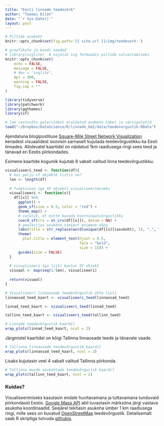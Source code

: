 ```yaml
---
title: "Eesti linnade teedevõrk"
author: "Toomas Eilat"
date: "`r Sys.Date()`"
layout: post
---
```


```r
# Piltide asukoht
knitr::opts_chunk$set(fig.path='{{ site.url }}/img/teedevork-')
```

```r
# graafikute ja koodi seaded
# library(svglite)  # vajalik svg formaadis piltide salvestamiseks
knitr::opts_chunk$set(
    echo = FALSE, 
    message = FALSE,
    # dev = "svglite",
    dpi = 300,
    warning = FALSE,
    fig.cap = ""
)
```

```r
library(tidyverse)
library(patchwork)
library(ggthemes)
library(sf)

# lae vastuvõtu galeriidest eraldatud andmete tabel ja värvipaletid
load("~/Dropbox/DataScience/R/linnade_km2/data/teedevorgustik.RData")
```

Ajendatuna blogipostituse [Square-Mile Street Network Visualization](http://geoffboeing.com/2017/01/square-mile-street-network-visualization/) kenadest visuaalidest soovisin sarnaselt kujutada teedevõrgustikku ka Eesti linnades. Allolevatel kaartidel on näidatud 1km raadiusega ringi sees teed ja tänavad eri Eestis piirkondades. 

Esimene kaartide kogumik kujutab 8 vabalt valitud linna teedevõrgustikku.

```r
visualiseeri_teed <- function(df){
  # kui palju sf objekte listis on?
  len <- length(df)
  
  # funktsioon iga SF objekti visualiseerimiseks
  visualiseeri <- function(x){
    df[[x]] %>% 
      ggplot() +
      geom_sf(size = 0.5, color = "red") +
      theme_map() +
      # vajalik, et mitte kuvada koorninaatvõrgustikku
      coord_sf(crs = st_crs(df[[x]]), datum = NA) +
      # pealkirjas asukoha nimiest esimene sõna
      labs(title = str_replace(word(unique(df[[x]]$asukoht), 1), ",", "")) +
      theme(
        plot.title = element_text(hjust = 0.5,
                                  face = "bold",
                                  size = 15)) +
      guides(size = FALSE)
  }
  
  # visualiseeri iga listi kuuluv SF objekt
  visuaal <- map(seq(1:len), visualiseeri)
  
  return(visuaal)
}
```

```r
# Visualiseeri linnaosade teedevõrgustik ühte listi
linnaosad_teed_kaart <- visualiseeri_teed(linnaosad_teed)

linnad_teed_kaart <- visualiseeri_teed(linnad_teed)

tallinn_teed_kaart <- visualiseeri_teed(tallinn_teed)
```

```r
# Linnade teedevõrgustik kaardil
wrap_plots(linnad_teed_kaart, ncol = 2)
```

Järgmistel kaartidel on kõigi Tallinna linnaosade teede ja tänavate vaade.

```r
# Tallinna linnaosade teedevõrgustik kaardil
wrap_plots(linnaosad_teed_kaart, ncol = 2)
```

Lisaks kujutasin veel 4 vabalt valitud Tallinna piirkonda.

```r
# Tallinna muude asukohtade teedevõrgustik kaardil
wrap_plots(tallinn_teed_kaart, ncol = 2)
```


### Kuidas?

Visualiseerimiseks kasutasin endale huvitavamana ja tuttavamana tunduvaid piirkondasid Eestis. [Google Maps API](https://developers.google.com/maps/) abil tuvastasin märksõna järgi vastava asukoha koordinaadid. Seejärel tekitasin asukoha ümber 1 km raadiusega ringi, mille sees on kuvatud [OpenStreetMap](https://www.openstreetmap.org/) teedevõrgustik.
Detailsemalt saab R skriptiga tutvuda [githubis](https://github.com/toomase/linnade_km2).
